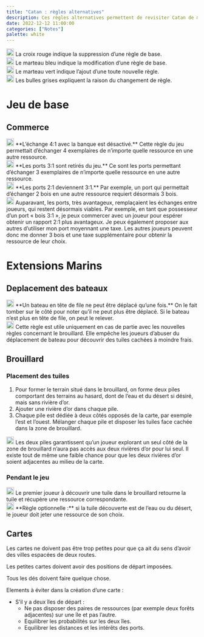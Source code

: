 ```yaml
---
title: "Catan : règles alternatives"
description: Ces règles alternatives permettent de revisiter Catan de manière plus équilibrée et amusante, tout en conservant la simplicité et l’esprit du jeu.
date: 2022-12-12 11:00:00
categories: ["Notes"]
palette: white
---
```


<aside>
<img src="/icons/close_red.svg" width="20px" /> La croix rouge indique la suppression d’une règle de base.

</aside>

<aside>
<img src="/icons/hammer_blue.svg" width="20px" /> Le marteau bleu indique la modification d’une règle de base.

</aside>

<aside>
<img src="/icons/hammer_green.svg" width="20px" /> Le marteau vert indique l’ajout d’une toute nouvelle règle.

</aside>

<aside>
<img src="/icons/dialogue_lightgray.svg" width="20px" /> Les bulles grises expliquent la raison du changement de règle.

</aside>

# Jeu de base

## Commerce

<aside>
<img src="/icons/close_red.svg" width="20px" /> **L’échange 4:1 avec la banque est désactivé.** Cette règle du jeu permettait d’échanger 4 exemplaires de n’importe quelle ressource en une autre ressource.

</aside>

<aside>
<img src="/icons/close_red.svg" width="20px" /> **Les ports 3:1 sont retirés du jeu.** Ce sont les ports permettant d’échanger 3 exemplaires de n’importe quelle ressource en une autre ressource.

</aside>

<aside>
<img src="/icons/hammer_blue.svg" width="20px" /> **Les ports 2:1 deviennent 3:1.** Par exemple, un port qui permettait d’échanger 2 bois en une autre ressource requiert désormais 3 bois.

</aside>

<aside>
<img src="/icons/dialogue_lightgray.svg" width="20px" /> Auparavant, les ports, très avantageux, remplaçaient les échanges entre joueurs, qui restent désormais viables. Par exemple, en tant que possesseur d’un port « bois 3:1 », je peux commercer avec un joueur pour espérer obtenir un rapport 2:1 plus avantageux. Je peux également proposer aux autres d’utiliser mon port moyennant une taxe. Les autres joueurs peuvent donc me donner 3 bois et une taxe supplémentaire pour obtenir la ressource de leur choix.

</aside>

# Extensions Marins

## Deplacement des bateaux

<aside>
<img src="/icons/hammer_blue.svg" width="20px" /> **Un bateau en tête de file ne peut être déplacé qu’une fois.** On le fait tomber sur le côté pour noter qu’il ne peut plus être déplacé. Si le bateau n’est plus en tête de file, on peut le relever.

</aside>

<aside>
<img src="/icons/alert_lightgray.svg" alt="/icons/alert_lightgray.svg" width="20px" /> Cette règle est utile uniquement en cas de partie avec les nouvelles règles concernant le brouillard. Elle empêche les joueurs d’abuser du déplacement de bateau pour découvrir des tuiles cachées à moindre frais.

</aside>

## Brouillard

### Placement des tuiles

1. Pour former le terrain situé dans le brouillard, on forme deux piles comportant des terrains au hasard, dont de l’eau et du désert si désiré, mais sans rivière d’or.
2. Ajouter une rivière d’or dans chaque pile.
3. Chaque pile est dédiée à deux côtés opposés de la carte, par exemple l’est et l’ouest. Mélanger chaque pile et disposer les tuiles face cachée dans la zone de brouillard.

<aside>
<img src="/icons/dialogue_lightgray.svg" width="20px" /> Les deux piles garantissent qu’un joueur explorant un seul côté de la zone de brouillard n’aura pas accès aux deux rivières d’or pour lui seul. Il existe tout de même une faible chance pour que les deux rivières d’or soient adjacentes au milieu de la carte.

</aside>

### Pendant le jeu

<aside>
<img src="/icons/hammer_green.svg" width="20px" /> Le premier joueur à découvrir une tuile dans le brouillard retourne la tuile et récupère une ressource correspondante.

</aside>

<aside>
<img src="/icons/hammer_green.svg" width="20px" /> **Règle optionnelle :** si la tuile découverte est de l’eau ou du désert, le joueur doit jeter une ressource de son choix.

</aside>

## Cartes

Les cartes ne doivent pas être trop petites pour que ça ait du sens d’avoir des villes espacées de deux routes.

Les petites cartes doivent avoir des positions de départ imposées.

Tous les dés doivent faire quelque chose.

Elements à éviter dans la création d’une carte :

- S’il y a deux îles de départ :
  - Ne pas disposer des paires de ressources (par exemple deux forêts adjacentes) sur une île et pas l’autre.
  - Equilibrer les probabilités sur les deux îles.
  - Equilibrer les distances et les intérêts des ports.
